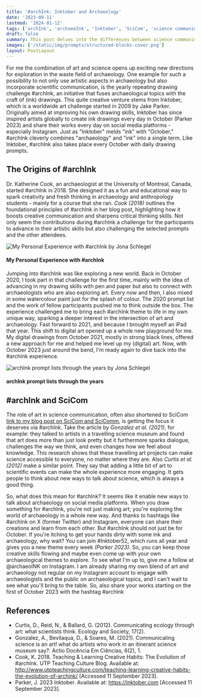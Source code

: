 ```yaml
---
title: '#archInk: Inktober and Archaeology'
date: '2023-09-11'
lastmod: '2024-01-12'
tags: ['archInk', 'archaeoInk', 'Inktober', 'SciCom', 'science communication']
draft: false
summary: This post delves into the differences between science communication and scientific communication and how these can be defined and differentiated, particularly in the field of archaeology.
images: ['/static/img/prompts/structured-blocks-cover.png']
layout: PostLayout
---
```


For me the combination of art and science opens up exciting new directions for exploration in the waste field of archaeology. One example for such a possibility to not only use artistic aspects in archaeology but also incorporate scientific communication, is the yearly repeating drawing challenge #archInk, an initiative that fuses archaeological topics with the craft of (ink) drawings. This quite creative venture stems from Inktober, which is a worldwide art challenge started in 2009 by Jake Parker. Originally aimed at improving his own drawing skills, Inktober has since inspired artists globally to create ink drawings every day in October (Parker 2023) and share their works every day on social media platforms - especially Instagram. Just as "Inktober" melds "ink" with "October," #archInk cleverly combines "archaeology" and "ink" into a single term. Like Inktober, #archInk also takes place every October with daily drawing prompts.

## The Origins of #archInk

Dr. Katherine Cook, an archaeologist at the University of Montreal, Canada, started #archInk in 2018. She designed it as a fun and educational way to spark creativity and fresh thinking in archaeology and anthropology students - mainly for a course that she ran. _Cook (2018)_ outlines the foundational principles of #archInk in her blog post, highlighting how it boosts creative communication and sharpens critical thinking skills. Not only seem the contributions during #archInk a challenge for the participants to advance in their artistic skills but also challenging the selected prompts and the other attendees.

![My Personal Experience with #archInk by Jona Schlegel](/static/img/blog/archInk/archInkMyDrawings.jpg)

#### My Personal Experience with #archInk

Jumping into #archInk was like exploring a new world. Back in October 2020, I took part in that challenge for the first time, mainly with the idea of advancing in my drawing skills with pen and paper but also to connect with archaeologists who are also exploring art. Every now and then, I also mixed in some watercolour paint just for the splash of colour.
The 2020 prompt list and the work of fellow participants pushed me to think outside the box. The experience challenged me to bring each #archInk theme to life in my own unique way, sparking a deeper interest in the intersection of art and archaeology. Fast forward to 2021, and because I brought myself an iPad that year. This shift to digital art opened up a whole new playground for me. My digital drawings from October 2021, mostly in strong black lines, offered a new approach for me and helped me level up my (digital) art. Now, with October 2023 just around the bend, I'm ready again to dive back into the #archInk experience.

![archInk prompt lists through the years  by Jona Schlegel](/static/img/blog/archInk/archInkPrompts.jpg)

#### archInk prompt lists through the years

## #archInk and SciCom

The role of art in science communication, often also shortened to SciCom [link to my blog post on SciCom and SciComm](/blog/science-communication-vs-scientific-communication), is getting the focus it deserves via #archInk. Take the article by _Gonzalez et al. (2021)_, for example: they talked to artists in a travelling science museum and found that art does more than just look pretty but it furthermore sparks dialogue, challenges the way we think, and even changes how we feel about knowledge. This research shows that these travelling art projects can make science accessible to everyone, no matter where they are. Also _Curtis et al. (2012)_ make a similar point. They say that adding a little bit of art to scientific events can make the whole experience more engaging. It gets people to think about new ways to talk about science, which is always a good thing.

So, what does this mean for #archInk? It seems like it enable new ways to talk about archaeology on social media platforms. When you draw something for #archInk, you're not just making art; you're exploring the world of archaeology in a whole new way. And thanks to hashtags like #archInk on X (former Twitter) and Instagram, everyone can share their creations and learn from each other. But #archInk should not just be for October. If you're itching to get your hands dirty with some ink and archaeology, why wait? You can join #Inktober52, which runs all year and gives you a new theme every week _(Parker 2023)_. So, you can keep those creative skills flowing and maybe even come up with your own archaeological themes to explore. To see what I'm up to, give me a follow at @archaeoINK on Instagram. I am already sharing my own blend of art and archaeology not regular on my Instagram account to engage with archaeologists and the public on archaeological topics, and I can't wait to see what you'll bring to the table. So, also share your works starting on the first of October 2023 with the hashtag #archInk

## References

- Curtis, D., Reid, N., & Ballard, G. (2012). Communicating ecology through art: what scientists think. Ecology and Society, 17(2).
- Gonzalez, A., Bevilaqua, D., & Soares, M. (2021). Communicating science is an art! what do artists who work in an itinerant science museum say?. Actio Docência Em Ciências, 6(2), 1.
- Cook, K. 2018. Teaching & Learning Creative Habits: The Evolution of #archInk. UTP Teaching Culture Blog. Available at: http://www.utpteachingculture.com/teaching-learning-creative-habits-the-evolution-of-archink/ [Accessed 11 September 2023].
- Parker, J. 2023 Inktober. Available at: https://inktober.com [Accessed 11 September 2023].
